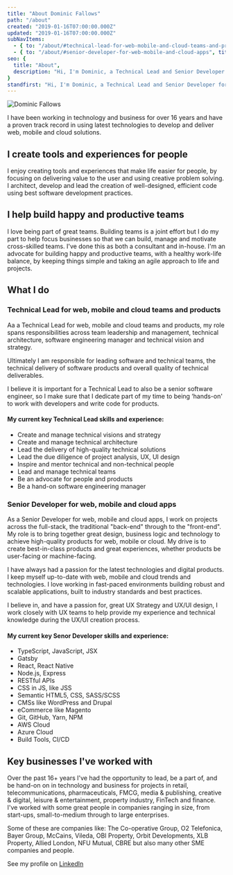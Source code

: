 ```yaml
---
title: "About Dominic Fallows"
path: "/about"
created: "2019-01-16T07:00:00.000Z"
updated: "2019-01-16T07:00:00.000Z"
subNavItems:
  - { to: "/about/#technical-lead-for-web-mobile-and-cloud-teams-and-products", title: "Technical Lead" }
  - { to: "/about/#senior-developer-for-web-mobile-and-cloud-apps", title: "Senior Developer" }
seo: {
  title: "About",
  description: "Hi, I'm Dominic, a Technical Lead and Senior Developer for web, mobile and cloud apps."
}
standfirst: "Hi, I'm Dominic, a Technical Lead and Senior Developer for web, mobile and cloud apps. I'm a seasoned developer, leader and life-long enthusiast of technology, software engineering and business."
---
```


![Dominic Fallows](./profile-pic.jpg)

I have been working in technology and business for over 16 years and have a proven track record in using latest technologies to develop and deliver web, mobile and cloud solutions.
## I create tools and experiences for people

I enjoy creating tools and experiences that make life easier for people, by focusing on delivering value to the user and using creative problem solving. I architect, develop and lead the creation of well-designed, efficient code using best software development practices.

## I help build happy and productive teams

I love being part of great teams. Building teams is a joint effort but I do my part to help focus businesses so that we can build, manage and motivate cross-skilled teams. I've done this as both a consultant and in-house. I'm an advocate for building happy and productive teams, with a healthy work-life balance, by keeping things simple and taking an agile approach to life and projects.

## What I do

### Technical Lead for web, mobile and cloud teams and products

Aa a Technical Lead for web, mobile and cloud teams and products, my role spans responsibilities across team leadership and management, technical architecture, software engineering manager and technical vision and strategy.

Ultimately I am responsible for leading software and technical teams, the technical delivery of software products and overall quality of technical deliverables.

I believe it is important for a Technical Lead to also be a senior software engineer, so I make sure that I dedicate part of my time to being ‘hands-on' to work with developers and write code for products.

#### My current key Technical Lead skills and experience:

- Create and manage technical visions and strategy
- Create and manage technical architecture
- Lead the delivery of high-quality technical solutions
- Lead the due diligence of project analysis, UX, UI design
- Inspire and mentor technical and non-technical people
- Lead and manage technical teams
- Be an advocate for people and products 
- Be a hand-on software engineering manager 

### Senior Developer for web, mobile and cloud apps
As a Senior Developer for web, mobile and cloud apps, I work on projects across the full-stack, the traditional "back-end" through to the "front-end". My role is to bring together great design, business logic and technology to achieve high-quality products for web, mobile or cloud. My drive is to create  best-in-class products and great experiences, whether products be user-facing or machine-facing. 

I have always had a passion for the latest technologies and digital products. I keep myself up-to-date with web, mobile and cloud trends and technologies. I love working in fast-paced environments building robust and scalable applications, built to industry standards and best practices.

I believe in, and have a passion for, great UX Strategy and UX/UI design, I work closely with UX teams to help provide my experience and technical knowledge during the UX/UI creation process.

#### My current key Senor Developer skills and experience:
- TypeScript, JavaScript, JSX
- Gatsby
- React, React Native
- Node.js, Express
- RESTful APIs
- CSS in JS, like JSS
- Semantic HTML5, CSS, SASS/SCSS
- CMSs like WordPress and Drupal
- eCommerce like Magento
- Git, GitHub, Yarn, NPM
- AWS Cloud
- Azure Cloud
- Build Tools, CI/CD

## Key businesses I've worked with

Over the past 16+ years I've had the opportunity to lead, be a part of, and be hand-on on in technology and business for projects in retail, telecommunications, pharmaceuticals, FMCG, media & publishing, creative & digital, leisure & entertainment, property industry, FinTech and finance. I've worked with some great people in companies ranging in size, from start-ups, small-to-medium through to large enterprises.

Some of these are companies like: The Co-operative Group, O2 Telefonica, Bayer Group, McCains, Vileda, OBI Property, Orbit Developments, XLB Property, Allied London, NFU Mutual, CBRE but also many other SME companies and people.

See my profile on [LinkedIn](https://www.linkedin.com/in/dominicfallows)

